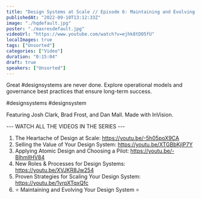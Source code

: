 ```yaml
---
title: "Design Systems at Scale // Episode 6: Maintaining and Evolving Your Design System"
publishedAt: "2022-09-10T13:12:33Z"
image: "./hqdefault.jpg"
poster: "./maxresdefault.jpg"
videoUrl: "https://www.youtube.com/watch?v=ejhk8tDO5fU"
localImages: true
tags: ["Unsorted"]
categories: ["Video"]
duration: "0:15:04"
draft: true
speakers: ["Unsorted"]
---
```

Great #designsystems are never done. Explore operational models and governance best practices that ensure long-term success.

#designsystems #designsystem

Featuring Josh Clark, Brad Frost, and Dan Mall. Made with InVision.

--- WATCH ALL THE VIDEOS IN THE SERIES ---
1. The Heartache of Design at Scale: https://youtu.be/-5h05poX9CA
2. Selling the Value of Your Design System: https://youtu.be/XTGBbKjIP7Y
3. Applying Atomic Design and Choosing a Pilot: https://youtu.be/-BlhmlIHV84
4. New Roles & Processes for Design Systems: https://youtu.be/XVJKR8Jw254
5. Proven Strategies for Scaling Your Design System: https://youtu.be/1yrpXTqxQfc
6. ⭐️ Maintaining and Evolving Your Design System ⭐️
